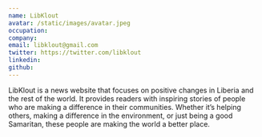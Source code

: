 ```yaml
---
name: LibKlout
avatar: /static/images/avatar.jpeg
occupation:
company:
email: libklout@gmail.com
twitter: https://twitter.com/libklout
linkedin:
github:
---
```


LibKlout is a news website that focuses on positive changes in Liberia and the rest of the world. It provides readers with inspiring stories of people who are making a difference in their communities. Whether it’s helping others, making a difference in the environment, or just being a good Samaritan, these people are making the world a better place.
